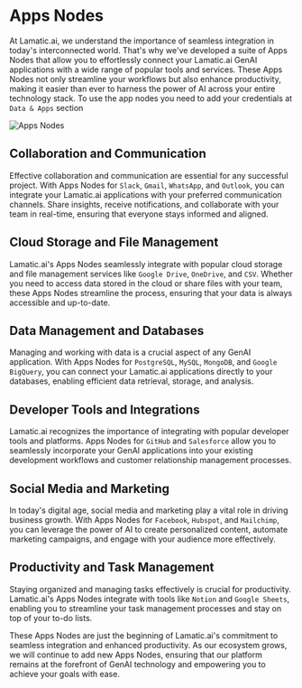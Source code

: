 # Apps Nodes

At Lamatic.ai, we understand the importance of seamless integration in today's interconnected world. That's why we've developed a suite of Apps Nodes that allow you to effortlessly connect your Lamatic.ai GenAI applications with a wide range of popular tools and services. These Apps Nodes not only streamline your workflows but also enhance productivity, making it easier than ever to harness the power of AI across your entire technology stack. To use the app nodes you need to add your credentials at <br/> `Data & Apps` section

![Apps Nodes](/assets/apps_nodes.png)

## Collaboration and Communication
Effective collaboration and communication are essential for any successful project. With Apps Nodes for `Slack`, `Gmail`, `WhatsApp`, and `Outlook`, you can integrate your Lamatic.ai applications with your preferred communication channels. Share insights, receive notifications, and collaborate with your team in real-time, ensuring that everyone stays informed and aligned.

## Cloud Storage and File Management
Lamatic.ai's Apps Nodes seamlessly integrate with popular cloud storage and file management services like `Google Drive`, `OneDrive`, and `CSV`. Whether you need to access data stored in the cloud or share files with your team, these Apps Nodes streamline the process, ensuring that your data is always accessible and up-to-date.

## Data Management and Databases
Managing and working with data is a crucial aspect of any GenAI application. With Apps Nodes for `PostgreSQL`, `MySQL`, `MongoDB`, and `Google BigQuery`, you can connect your Lamatic.ai applications directly to your databases, enabling efficient data retrieval, storage, and analysis.

## Developer Tools and Integrations
Lamatic.ai recognizes the importance of integrating with popular developer tools and platforms. Apps Nodes for `GitHub` and `Salesforce` allow you to seamlessly incorporate your GenAI applications into your existing development workflows and customer relationship management processes.

## Social Media and Marketing
In today's digital age, social media and marketing play a vital role in driving business growth. With Apps Nodes for `Facebook`, `Hubspot`, and `Mailchimp`, you can leverage the power of AI to create personalized content, automate marketing campaigns, and engage with your audience more effectively.

## Productivity and Task Management
Staying organized and managing tasks effectively is crucial for productivity. Lamatic.ai's Apps Nodes integrate with tools like `Notion` and `Google Sheets`, enabling you to streamline your task management processes and stay on top of your to-do lists.

These Apps Nodes are just the beginning of Lamatic.ai's commitment to seamless integration and enhanced productivity. As our ecosystem grows, we will continue to add new Apps Nodes, ensuring that our platform remains at the forefront of GenAI technology and empowering you to achieve your goals with ease.